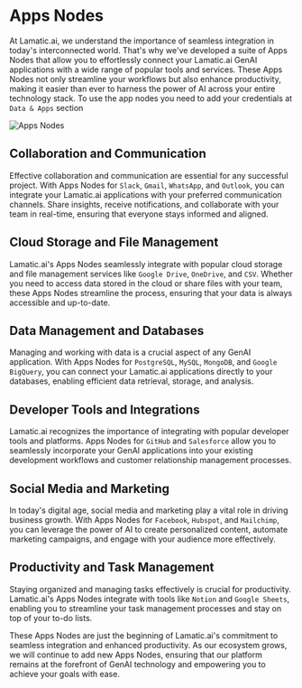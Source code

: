 # Apps Nodes

At Lamatic.ai, we understand the importance of seamless integration in today's interconnected world. That's why we've developed a suite of Apps Nodes that allow you to effortlessly connect your Lamatic.ai GenAI applications with a wide range of popular tools and services. These Apps Nodes not only streamline your workflows but also enhance productivity, making it easier than ever to harness the power of AI across your entire technology stack. To use the app nodes you need to add your credentials at <br/> `Data & Apps` section

![Apps Nodes](/assets/apps_nodes.png)

## Collaboration and Communication
Effective collaboration and communication are essential for any successful project. With Apps Nodes for `Slack`, `Gmail`, `WhatsApp`, and `Outlook`, you can integrate your Lamatic.ai applications with your preferred communication channels. Share insights, receive notifications, and collaborate with your team in real-time, ensuring that everyone stays informed and aligned.

## Cloud Storage and File Management
Lamatic.ai's Apps Nodes seamlessly integrate with popular cloud storage and file management services like `Google Drive`, `OneDrive`, and `CSV`. Whether you need to access data stored in the cloud or share files with your team, these Apps Nodes streamline the process, ensuring that your data is always accessible and up-to-date.

## Data Management and Databases
Managing and working with data is a crucial aspect of any GenAI application. With Apps Nodes for `PostgreSQL`, `MySQL`, `MongoDB`, and `Google BigQuery`, you can connect your Lamatic.ai applications directly to your databases, enabling efficient data retrieval, storage, and analysis.

## Developer Tools and Integrations
Lamatic.ai recognizes the importance of integrating with popular developer tools and platforms. Apps Nodes for `GitHub` and `Salesforce` allow you to seamlessly incorporate your GenAI applications into your existing development workflows and customer relationship management processes.

## Social Media and Marketing
In today's digital age, social media and marketing play a vital role in driving business growth. With Apps Nodes for `Facebook`, `Hubspot`, and `Mailchimp`, you can leverage the power of AI to create personalized content, automate marketing campaigns, and engage with your audience more effectively.

## Productivity and Task Management
Staying organized and managing tasks effectively is crucial for productivity. Lamatic.ai's Apps Nodes integrate with tools like `Notion` and `Google Sheets`, enabling you to streamline your task management processes and stay on top of your to-do lists.

These Apps Nodes are just the beginning of Lamatic.ai's commitment to seamless integration and enhanced productivity. As our ecosystem grows, we will continue to add new Apps Nodes, ensuring that our platform remains at the forefront of GenAI technology and empowering you to achieve your goals with ease.